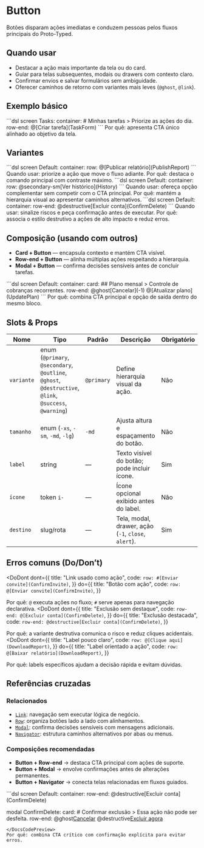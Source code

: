 # Button
Botões disparam ações imediatas e conduzem pessoas pelos fluxos principais do Proto-Typed.

## Quando usar
- Destacar a ação mais importante da tela ou do card.
- Guiar para telas subsequentes, modais ou drawers com contexto claro.
- Confirmar envios e salvar formulários sem ambiguidade.
- Oferecer caminhos de retorno com variantes mais leves (`@ghost`, `@link`).

## Exemplo básico
<DocsCodePreview title="Ação principal em tela de tarefas">
```dsl
screen Tasks:
  container:
    # Minhas tarefas
    > Priorize as ações do dia.
    row-end:
      @[Criar tarefa](TaskForm)
```
</DocsCodePreview>
Por quê: apresenta CTA único alinhado ao objetivo da tela.

## Variantes
<DocsCodePreview title="Variante primária para CTA principal">
```dsl
screen Default:
  container:
    row:
      @[Publicar relatório](PublishReport)
```
</DocsCodePreview>
Quando usar: priorize a ação que move o fluxo adiante.
Por quê: destaca o comando principal com contraste máximo.

<DocsCodePreview title="Variante secundária de apoio">
```dsl
screen Default:
  container:
    row:
      @secondary-sm[Ver histórico](History)
```
</DocsCodePreview>
Quando usar: ofereça opção complementar sem competir com o CTA principal.
Por quê: mantém a hierarquia visual ao apresentar caminhos alternativos.

<DocsCodePreview title="Variante destrutiva para ações críticas">
```dsl
screen Default:
  container:
    row-end:
      @destructive[Excluir conta](ConfirmDelete)
```
</DocsCodePreview>
Quando usar: sinalize riscos e peça confirmação antes de executar.
Por quê: associa o estilo destrutivo a ações de alto impacto e reduz erros.

## Composição (usando com outros)
- **Card + Button** — encapsula contexto e mantém CTA visível.
- **Row-end + Button** — alinha múltiplas ações respeitando a hierarquia.
- **Modal + Button** — confirma decisões sensíveis antes de concluir tarefas.

<DocsCodePreview title="Card com botões alinhados">
```dsl
screen Default:
  container:
    card:
      ## Plano mensal
      > Controle de cobranças recorrentes.
      row-end:
        @ghost[Cancelar](-1)
        @[Atualizar plano](UpdatePlan)
    ```
</DocsCodePreview>
Por quê: combina CTA principal e opção de saída dentro do mesmo bloco.

## Slots & Props
| Nome | Tipo | Padrão | Descrição | Obrigatório |
| --- | --- | --- | --- | --- |
| `variante` | enum (`@primary`, `@secondary`, `@outline`, `@ghost`, `@destructive`, `@link`, `@success`, `@warning`) | `@primary` | Define hierarquia visual da ação. | Não |
| `tamanho` | enum (`-xs`, `-sm`, `-md`, `-lg`) | `-md` | Ajusta altura e espaçamento do botão. | Não |
| `label` | string | — | Texto visível do botão; pode incluir ícone. | Sim |
| `ícone` | token `i-` | — | Ícone opcional exibido antes do label. | Não |
| `destino` | slug/rota | — | Tela, modal, drawer, ação (`-1`, `close`, `alert`). | Sim |

## Erros comuns (Do/Don’t)
<DoDont
  dont={{
    title: "Link usado como ação",
    code: `
row:
  #[Enviar convite](ConfirmInvite)
    `,
  }}
  do={{
    title: "Botão com ação",
    code: `
row:
  @[Enviar convite](ConfirmInvite)
    `,
  }}
>
  Por quê: `@` executa ações no fluxo; `#` serve apenas para navegação declarativa.
</DoDont>
<DoDont
  dont={{
    title: "Exclusão sem destaque",
    code: `
row-end:
  @[Excluir conta](ConfirmDelete)
    `,
  }}
  do={{
    title: "Exclusão destacada",
    code: `
row-end:
  @destructive[Excluir conta](ConfirmDelete)
    `,
  }}
>
  Por quê: a variante destrutiva comunica o risco e reduz cliques acidentais.
</DoDont>
<DoDont
  dont={{
    title: "Label pouco claro",
    code: `
row:
  @[Clique aqui](DownloadReport)
    `,
  }}
  do={{
    title: "Label orientado a ação",
    code: `
row:
  @[Baixar relatório](DownloadReport)
    `,
  }}
>
  Por quê: labels específicos ajudam a decisão rápida e evitam dúvidas.
</DoDont>

## Referências cruzadas

### Relacionados
- [`Link`](./link): navegação sem executar lógica de negócio.
- [`Row`](./row): organiza botões lado a lado com alinhamentos.
- [`Modal`](./modal): confirma decisões sensíveis com mensagens adicionais.
- [`Navigator`](./navigator): estrutura caminhos alternativos por abas ou menus.

### Composições recomendadas
- **Button + Row-end** → destaca CTA principal com ações de suporte.
- **Button + Modal** → envolve confirmações antes de alterações permanentes.
- **Button + Navigator** → conecta telas relacionadas em fluxos guiados.

<DocsCodePreview title="Button com modal de confirmação">
```dsl
screen Default:
  container:
    row-end:
      @destructive[Excluir conta](ConfirmDelete)

modal ConfirmDelete:
  card:
    # Confirmar exclusão
    > Essa ação não pode ser desfeita.
    row-end:
      @ghost[Cancelar](close)
      @destructive[Excluir agora](deleteTenant)
```
</DocsCodePreview>
Por quê: combina CTA crítico com confirmação explícita para evitar erros.
